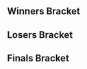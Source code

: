 {{tabs static
|name1=Overview
|link1=South Coast Regionals 8
|name2=Singles Bracket
|link2=South Coast Regionals 8/Singles Bracket
|name3=Doubles Bracket
|link3=South Coast Regionals 8/Doubles
|This=3
}}
<!-- Generated with http://tournament-nub.rhcloud.com/toliquipediadoubles name=SCR8Doubles -->
==Winners Bracket==
{{32DEDoublesWBracketA
|r1m1t1p1=VA  |r1m1t1p1flag=gb
|r1m1t1p2= R23 |r1m1t1p2flag=gb |r1m1t1score=W
|r1m1t2p1=Bye |r1m1t2p1flag=
|r1m1t2p2=Bye |r1m1t2p2flag= |r1m1t2score=-
|r1m1win=1


|r1m2t1p1=Aphex  |r1m2t1p1flag=
|r1m2t1p2= Lean |r1m2t1p2flag= |r1m2t1score={{win}}
|r1m2t2p1=Goldie  |r1m2t2p1flag=
|r1m2t2p2= Goose |r1m2t2p2flag= |r1m2t2score=
|r1m2win=1


|r1m3t1p1=Hero  |r1m3t1p1flag=
|r1m3t1p2= CPU1 |r1m3t1p2flag= |r1m3t1score=W
|r1m3t2p1=Bye |r1m3t2p1flag=
|r1m3t2p2=Bye |r1m3t2p2flag= |r1m3t2score=-
|r1m3win=1


|r1m4t1p1=Lorenzo  |r1m4t1p1flag=
|r1m4t1p2= SuperSmashDan |r1m4t1p2flag= |r1m4t1score=W
|r1m4t2p1=Bye |r1m4t2p1flag=
|r1m4t2p2=Bye |r1m4t2p2flag= |r1m4t2score=-
|r1m4win=1


|r1m5t1p1=Boggle  |r1m5t1p1flag=gb
|r1m5t1p2= Oytun |r1m5t1p2flag=gb |r1m5t1score=W
|r1m5t2p1=Bye |r1m5t2p1flag=
|r1m5t2p2=Bye |r1m5t2p2flag= |r1m5t2score=-
|r1m5win=1


|r1m6t1p1=El Capitan  |r1m6t1p1flag=
|r1m6t1p2= Guts |r1m6t1p2flag= |r1m6t1score=W
|r1m6t2p1=Bye |r1m6t2p1flag=
|r1m6t2p2=Bye |r1m6t2p2flag= |r1m6t2score=-
|r1m6win=1


|r1m7t1p1=Frenzy  |r1m7t1p1flag=
|r1m7t1p2= Aiken |r1m7t1p2flag= |r1m7t1score=W
|r1m7t2p1=Bye |r1m7t2p1flag=
|r1m7t2p2=Bye |r1m7t2p2flag= |r1m7t2score=-
|r1m7win=1


|r1m8t1p1=deathtouch_lifelink  |r1m8t1p1flag=
|r1m8t1p2= Jaaq |r1m8t1p2flag= |r1m8t1score=W
|r1m8t2p1=Bye |r1m8t2p1flag=
|r1m8t2p2=Bye |r1m8t2p2flag= |r1m8t2score=-
|r1m8win=1


|r1m9t1p1=X1  |r1m9t1p1flag=gb
|r1m9t1p2= Laurster |r1m9t1p2flag= |r1m9t1score=W
|r1m9t2p1=Bye |r1m9t2p1flag=
|r1m9t2p2=Bye |r1m9t2p2flag= |r1m9t2score=-
|r1m9win=1


|r1m10t1p1=Shark Sorbet  |r1m10t1p1flag=
|r1m10t1p2= P1N6 |r1m10t1p2flag= |r1m10t1score=2
|r1m10t2p1=Moby Duck  |r1m10t2p1flag=
|r1m10t2p2= Louis |r1m10t2p2flag= |r1m10t2score=0
|r1m10win=1


|r1m11t1p1=g00fballz  |r1m11t1p1flag=
|r1m11t1p2= Dr_Dimension |r1m11t1p2flag= |r1m11t1score=W
|r1m11t2p1=Bye |r1m11t2p1flag=
|r1m11t2p2=Bye |r1m11t2p2flag= |r1m11t2score=-
|r1m11win=1


|r1m12t1p1=Fayt  |r1m12t1p1flag=
|r1m12t1p2= Kaikara |r1m12t1p2flag= |r1m12t1score=W
|r1m12t2p1=Bye |r1m12t2p1flag=
|r1m12t2p2=Bye |r1m12t2p2flag= |r1m12t2score=-
|r1m12win=1


|r1m13t1p1=Sylveon  |r1m13t1p1flag=gb
|r1m13t1p2= Pripps |r1m13t1p2flag=se |r1m13t1score=W
|r1m13t2p1=Bye |r1m13t2p1flag=
|r1m13t2p2=Bye |r1m13t2p2flag= |r1m13t2score=-
|r1m13win=1


|r1m14t1p1=Can~D  |r1m14t1p1flag=
|r1m14t1p2= Twig |r1m14t1p2flag= |r1m14t1score=W
|r1m14t2p1=Bye |r1m14t2p1flag=
|r1m14t2p2=Bye |r1m14t2p2flag= |r1m14t2score=-
|r1m14win=1


|r1m15t1p1=SHIP  |r1m15t1p1flag=
|r1m15t1p2= HoorayForJay |r1m15t1p2flag= |r1m15t1score=W
|r1m15t2p1=Bye |r1m15t2p1flag=
|r1m15t2p2=Bye |r1m15t2p2flag= |r1m15t2score=-
|r1m15win=1


|r1m16t1p1=Stan Sasquatch  |r1m16t1p1flag=
|r1m16t1p2= Sgt. Snuggles |r1m16t1p2flag= |r1m16t1score=W
|r1m16t2p1=Bye |r1m16t2p1flag=
|r1m16t2p2=Bye |r1m16t2p2flag= |r1m16t2score=-
|r1m16win=1


|r2m1t1p1=VA  |r2m1t1p1flag=gb
|r2m1t1p2= R23 |r2m1t1p2flag=gb |r2m1t1score=2
|r2m1t2p1=Aphex  |r2m1t2p1flag=
|r2m1t2p2= Lean |r2m1t2p2flag= |r2m1t2score=0
|r2m1win=1


|r2m2t1p1=Hero  |r2m2t1p1flag=
|r2m2t1p2= CPU1 |r2m2t1p2flag= |r2m2t1score=2
|r2m2t2p1=Lorenzo  |r2m2t2p1flag=
|r2m2t2p2= SuperSmashDan |r2m2t2p2flag= |r2m2t2score=0
|r2m2win=1


|r2m3t1p1=Boggle  |r2m3t1p1flag=gb
|r2m3t1p2= Oytun |r2m3t1p2flag=gb |r2m3t1score=2
|r2m3t2p1=El Capitan  |r2m3t2p1flag=
|r2m3t2p2= Guts |r2m3t2p2flag= |r2m3t2score=0
|r2m3win=1


|r2m4t1p1=Frenzy  |r2m4t1p1flag=
|r2m4t1p2= Aiken |r2m4t1p2flag= |r2m4t1score=0
|r2m4t2p1=deathtouch_lifelink  |r2m4t2p1flag=
|r2m4t2p2= Jaaq |r2m4t2p2flag= |r2m4t2score=2
|r2m4win=2


|r2m5t1p1=X1  |r2m5t1p1flag=gb
|r2m5t1p2= Laurster |r2m5t1p2flag= |r2m5t1score=2
|r2m5t2p1=Shark Sorbet  |r2m5t2p1flag=
|r2m5t2p2= P1N6 |r2m5t2p2flag= |r2m5t2score=0
|r2m5win=1


|r2m6t1p1=g00fballz  |r2m6t1p1flag=
|r2m6t1p2= Dr_Dimension |r2m6t1p2flag= |r2m6t1score=2
|r2m6t2p1=Fayt  |r2m6t2p1flag=
|r2m6t2p2= Kaikara |r2m6t2p2flag= |r2m6t2score=0
|r2m6win=1


|r2m7t1p1=Sylveon  |r2m7t1p1flag=gb
|r2m7t1p2= Pripps |r2m7t1p2flag=se |r2m7t1score=2
|r2m7t2p1=Can~D  |r2m7t2p1flag=
|r2m7t2p2= Twig |r2m7t2p2flag= |r2m7t2score=0
|r2m7win=1


|r2m8t1p1=SHIP  |r2m8t1p1flag=
|r2m8t1p2= HoorayForJay |r2m8t1p2flag= |r2m8t1score=2
|r2m8t2p1=Stan Sasquatch  |r2m8t2p1flag=
|r2m8t2p2= Sgt. Snuggles |r2m8t2p2flag= |r2m8t2score=0
|r2m8win=1


|r3m1t1p1=VA  |r3m1t1p1flag=gb
|r3m1t1p2= R23 |r3m1t1p2flag=gb |r3m1t1score=2
|r3m1t2p1=Hero  |r3m1t2p1flag=
|r3m1t2p2= CPU1 |r3m1t2p2flag= |r3m1t2score=0
|r3m1win=1


|r3m2t1p1=Boggle  |r3m2t1p1flag=gb
|r3m2t1p2= Oytun |r3m2t1p2flag=gb |r3m2t1score=2
|r3m2t2p1=deathtouch_lifelink  |r3m2t2p1flag=
|r3m2t2p2= Jaaq |r3m2t2p2flag= |r3m2t2score=0
|r3m2win=1


|r3m3t1p1=X1  |r3m3t1p1flag=gb
|r3m3t1p2= Laurster |r3m3t1p2flag= |r3m3t1score=2
|r3m3t2p1=g00fballz  |r3m3t2p1flag=
|r3m3t2p2= Dr_Dimension |r3m3t2p2flag= |r3m3t2score=0
|r3m3win=1


|r3m4t1p1=Sylveon  |r3m4t1p1flag=gb
|r3m4t1p2= Pripps |r3m4t1p2flag=se |r3m4t1score=2
|r3m4t2p1=SHIP  |r3m4t2p1flag=
|r3m4t2p2= HoorayForJay |r3m4t2p2flag= |r3m4t2score=0
|r3m4win=1


|r4m1t1p1=VA  |r4m1t1p1flag=gb
|r4m1t1p2= R23 |r4m1t1p2flag=gb |r4m1t1score=3
|r4m1t2p1=Boggle  |r4m1t2p1flag=gb
|r4m1t2p2= Oytun |r4m1t2p2flag=gb |r4m1t2score=0
|r4m1win=1


|r4m2t1p1=X1  |r4m2t1p1flag=gb
|r4m2t1p2= Laurster |r4m2t1p2flag= |r4m2t1score=3
|r4m2t2p1=Sylveon  |r4m2t2p1flag=gb
|r4m2t2p2= Pripps |r4m2t2p2flag=se |r4m2t2score=1
|r4m2win=1

}}

==Losers Bracket==
{{32DEDoublesLBracketA
|l1m1t1p1=Bye |l1m1t1p1flag=
|l1m1t1p2=Bye |l1m1t1p2flag= |l1m1t1score=-
|l1m1t2p1=Goldie  |l1m1t2p1flag=
|l1m1t2p2= Goose |l1m1t2p2flag= |l1m1t2score=W
|l1m1win=2


|l1m2t1p1=Bye |l1m2t1p1flag=
|l1m2t1p2=Bye |l1m2t1p2flag= |l1m2t1score=-
|l1m2t2p1=Bye |l1m2t2p1flag=
|l1m2t2p2=Bye |l1m2t2p2flag= |l1m2t2score=W
|l1m2win=


|l1m3t1p1=Bye |l1m3t1p1flag=
|l1m3t1p2=Bye |l1m3t1p2flag= |l1m3t1score=-
|l1m3t2p1=Bye |l1m3t2p1flag=
|l1m3t2p2=Bye |l1m3t2p2flag= |l1m3t2score=W
|l1m3win=


|l1m4t1p1=Bye |l1m4t1p1flag=
|l1m4t1p2=Bye |l1m4t1p2flag= |l1m4t1score=-
|l1m4t2p1=Bye |l1m4t2p1flag=
|l1m4t2p2=Bye |l1m4t2p2flag= |l1m4t2score=W
|l1m4win=


|l1m5t1p1=Bye |l1m5t1p1flag=
|l1m5t1p2=Bye |l1m5t1p2flag= |l1m5t1score=-
|l1m5t2p1=Moby Duck  |l1m5t2p1flag=
|l1m5t2p2= Louis |l1m5t2p2flag= |l1m5t2score=W
|l1m5win=2


|l1m6t1p1=Bye |l1m6t1p1flag=
|l1m6t1p2=Bye |l1m6t1p2flag= |l1m6t1score=-
|l1m6t2p1=Bye |l1m6t2p1flag=
|l1m6t2p2=Bye |l1m6t2p2flag= |l1m6t2score=W
|l1m6win=


|l1m7t1p1=Bye |l1m7t1p1flag=
|l1m7t1p2=Bye |l1m7t1p2flag= |l1m7t1score=-
|l1m7t2p1=Bye |l1m7t2p1flag=
|l1m7t2p2=Bye |l1m7t2p2flag= |l1m7t2score=W
|l1m7win=


|l1m8t1p1=Bye |l1m8t1p1flag=
|l1m8t1p2=Bye |l1m8t1p2flag= |l1m8t1score=-
|l1m8t2p1=Bye |l1m8t2p1flag=
|l1m8t2p2=Bye |l1m8t2p2flag= |l1m8t2score=W
|l1m8win=


|l2m1t1p1=Stan Sasquatch  |l2m1t1p1flag=
|l2m1t1p2= Sgt. Snuggles |l2m1t1p2flag= |l2m1t1score=2
|l2m1t2p1=Goldie  |l2m1t2p1flag=
|l2m1t2p2= Goose |l2m1t2p2flag= |l2m1t2score=0
|l2m1win=1


|l2m2t1p1=Can~D  |l2m2t1p1flag=
|l2m2t1p2= Twig |l2m2t1p2flag= |l2m2t1score=W
|l2m2t2p1=Bye |l2m2t2p1flag=
|l2m2t2p2=Bye |l2m2t2p2flag= |l2m2t2score=-
|l2m2win=1


|l2m3t1p1=Fayt  |l2m3t1p1flag=
|l2m3t1p2= Kaikara |l2m3t1p2flag= |l2m3t1score=W
|l2m3t2p1=Bye |l2m3t2p1flag=
|l2m3t2p2=Bye |l2m3t2p2flag= |l2m3t2score=-
|l2m3win=1


|l2m4t1p1=Shark Sorbet  |l2m4t1p1flag=
|l2m4t1p2= P1N6 |l2m4t1p2flag= |l2m4t1score=W
|l2m4t2p1=Bye |l2m4t2p1flag=
|l2m4t2p2=Bye |l2m4t2p2flag= |l2m4t2score=-
|l2m4win=1


|l2m5t1p1=Frenzy  |l2m5t1p1flag=
|l2m5t1p2= Aiken |l2m5t1p2flag= |l2m5t1score=2
|l2m5t2p1=Moby Duck  |l2m5t2p1flag=
|l2m5t2p2= Louis |l2m5t2p2flag= |l2m5t2score=0
|l2m5win=1


|l2m6t1p1=El Capitan  |l2m6t1p1flag=
|l2m6t1p2= Guts |l2m6t1p2flag= |l2m6t1score=W
|l2m6t2p1=Bye |l2m6t2p1flag=
|l2m6t2p2=Bye |l2m6t2p2flag= |l2m6t2score=-
|l2m6win=1


|l2m7t1p1=Lorenzo  |l2m7t1p1flag=
|l2m7t1p2= SuperSmashDan |l2m7t1p2flag= |l2m7t1score=W
|l2m7t2p1=Bye |l2m7t2p1flag=
|l2m7t2p2=Bye |l2m7t2p2flag= |l2m7t2score=-
|l2m7win=1


|l2m8t1p1=Aphex  |l2m8t1p1flag=
|l2m8t1p2= Lean |l2m8t1p2flag= |l2m8t1score=W
|l2m8t2p1=Bye |l2m8t2p1flag=
|l2m8t2p2=Bye |l2m8t2p2flag= |l2m8t2score=-
|l2m8win=1


|l3m1t1p1=Stan Sasquatch  |l3m1t1p1flag=
|l3m1t1p2= Sgt. Snuggles |l3m1t1p2flag= |l3m1t1score=1
|l3m1t2p1=Can~D  |l3m1t2p1flag=
|l3m1t2p2= Twig |l3m1t2p2flag= |l3m1t2score=2
|l3m1win=2


|l3m2t1p1=Fayt  |l3m2t1p1flag=
|l3m2t1p2= Kaikara |l3m2t1p2flag= |l3m2t1score=0
|l3m2t2p1=Shark Sorbet  |l3m2t2p1flag=
|l3m2t2p2= P1N6 |l3m2t2p2flag= |l3m2t2score=2
|l3m2win=2


|l3m3t1p1=Frenzy  |l3m3t1p1flag=
|l3m3t1p2= Aiken |l3m3t1p2flag= |l3m3t1score=2
|l3m3t2p1=El Capitan  |l3m3t2p1flag=
|l3m3t2p2= Guts |l3m3t2p2flag= |l3m3t2score=1
|l3m3win=1


|l3m4t1p1=Lorenzo  |l3m4t1p1flag=
|l3m4t1p2= SuperSmashDan |l3m4t1p2flag= |l3m4t1score=2
|l3m4t2p1=Aphex  |l3m4t2p1flag=
|l3m4t2p2= Lean |l3m4t2p2flag= |l3m4t2score=0
|l3m4win=1


|l4m1t1p1=deathtouch_lifelink  |l4m1t1p1flag=
|l4m1t1p2= Jaaq |l4m1t1p2flag= |l4m1t1score=2
|l4m1t2p1=Can~D  |l4m1t2p1flag=
|l4m1t2p2= Twig |l4m1t2p2flag= |l4m1t2score=0
|l4m1win=1


|l4m2t1p1=Hero  |l4m2t1p1flag=
|l4m2t1p2= CPU1 |l4m2t1p2flag= |l4m2t1score=1
|l4m2t2p1=Shark Sorbet  |l4m2t2p1flag=
|l4m2t2p2= P1N6 |l4m2t2p2flag= |l4m2t2score=2
|l4m2win=2


|l4m3t1p1=SHIP  |l4m3t1p1flag=
|l4m3t1p2= HoorayForJay |l4m3t1p2flag= |l4m3t1score=0
|l4m3t2p1=Frenzy  |l4m3t2p1flag=
|l4m3t2p2= Aiken |l4m3t2p2flag= |l4m3t2score=2
|l4m3win=2


|l4m4t1p1=g00fballz  |l4m4t1p1flag=
|l4m4t1p2= Dr_Dimension |l4m4t1p2flag= |l4m4t1score=2
|l4m4t2p1=Lorenzo  |l4m4t2p1flag=
|l4m4t2p2= SuperSmashDan |l4m4t2p2flag= |l4m4t2score=1
|l4m4win=1


|l5m1t1p1=deathtouch_lifelink  |l5m1t1p1flag=
|l5m1t1p2= Jaaq |l5m1t1p2flag= |l5m1t1score=3
|l5m1t2p1=Shark Sorbet  |l5m1t2p1flag=
|l5m1t2p2= P1N6 |l5m1t2p2flag= |l5m1t2score=0
|l5m1win=1


|l5m2t1p1=Frenzy  |l5m2t1p1flag=
|l5m2t1p2= Aiken |l5m2t1p2flag= |l5m2t1score=3
|l5m2t2p1=g00fballz  |l5m2t2p1flag=
|l5m2t2p2= Dr_Dimension |l5m2t2p2flag= |l5m2t2score=0
|l5m2win=1


|l6m1t1p1=Sylveon  |l6m1t1p1flag=gb
|l6m1t1p2= Pripps |l6m1t1p2flag=se |l6m1t1score=3
|l6m1t2p1=deathtouch_lifelink  |l6m1t2p1flag=
|l6m1t2p2= Jaaq |l6m1t2p2flag= |l6m1t2score=0
|l6m1win=1


|l6m2t1p1=Boggle  |l6m2t1p1flag=gb
|l6m2t1p2= Oytun |l6m2t1p2flag=gb |l6m2t1score=3
|l6m2t2p1=Frenzy  |l6m2t2p1flag=
|l6m2t2p2= Aiken |l6m2t2p2flag= |l6m2t2score=0
|l6m2win=1

}}

==Finals Bracket==
<onlyinclude>
{{DEFinalDoublesBracket
<!-- FROM WINNERS -->
|r1m1t1p1=VA  |r1m1t1p1flag=gb
|r1m1t1p2= R23 |r1m1t1p2flag=gb |r1m1t1score=3
|r1m1t2p1=X1  |r1m1t2p1flag=gb
|r1m1t2p2= Laurster |r1m1t2p2flag= |r1m1t2score=0
|r1m1win=1


<!-- FROM LOSERS -->
|l1m1t1p1=Sylveon  |l1m1t1p1flag=gb
|l1m1t1p2= Pripps |l1m1t1p2flag=se |l1m1t1score=3
|l1m1t2p1=Boggle  |l1m1t2p1flag=gb
|l1m1t2p2= Oytun |l1m1t2p2flag=gb |l1m1t2score=0
|l1m1win=1


<!-- LOSERS FINALS -->
|r2m1t1p1=X1  |r2m1t1p1flag=gb
|r2m1t1p2= Laurster |r2m1t1p2flag= |r2m1t1score=2
|r2m1t2p1=Sylveon  |r2m1t2p1flag=gb
|r2m1t2p2= Pripps |r2m1t2p2flag=se |r2m1t2score=3
|r2m1win=2


<!-- GRAND FINALS -->
|r3m1t1p1=VA  |r3m1t1p1flag=gb
|r3m1t1p2= R23 |r3m1t1p2flag=gb |r3m1t1score=3
|r3m1t2p1=Sylveon  |r3m1t2p1flag=gb
|r3m1t2p2= Pripps |r3m1t2p2flag=se |r3m1t2score=0
|r3m1win=1

}}
</onlyinclude>
